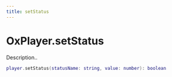 ```yaml
---
title: setStatus
---
```


# OxPlayer.setStatus

Description..

```lua
player.setStatus(statusName: string, value: number): boolean
```
